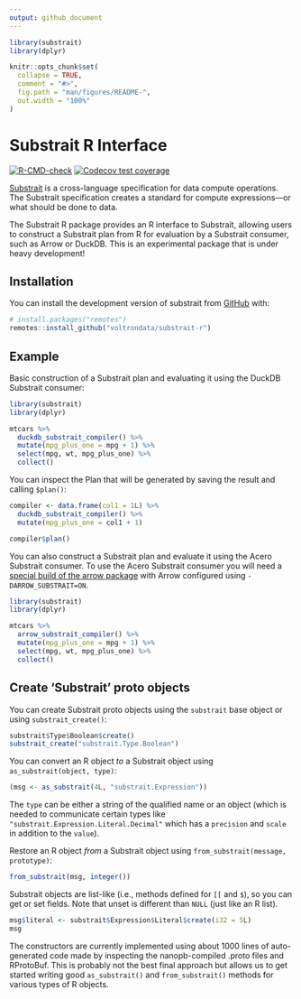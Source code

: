 ```yaml
---
output: github_document
---
```


<!-- README.md is generated from README.Rmd. Please edit that file -->

```r
library(substrait)
library(dplyr)

knitr::opts_chunk$set(
  collapse = TRUE,
  comment = "#>",
  fig.path = "man/figures/README-",
  out.width = "100%"
)
```

# Substrait R Interface

<!-- badges: start -->
[![R-CMD-check](https://github.com/voltrondata/substrait-r/workflows/R-CMD-check/badge.svg)](https://github.com/voltrondata/substrait-r/actions)
[![Codecov test coverage](https://codecov.io/gh/voltrondata/substrait-r/branch/main/graph/badge.svg)](https://app.codecov.io/gh/voltrondata/substrait-r?branch=main)
<!-- badges: end -->

[Substrait](https://substrait.io) is a cross-language specification for data compute operations. The Substrait specification creates a standard for compute expressions---or what should be done to data. 

The Substrait R package provides an R interface to Substrait, allowing users to construct a Substrait plan from R for evaluation by a Substrait consumer, such as Arrow or DuckDB. This is an experimental package that is under heavy development!

## Installation

You can install the development version of substrait from [GitHub](https://github.com/) with:

``` r
# install.packages("remotes")
remotes::install_github("voltrondata/substrait-r")
```

## Example

Basic construction of a Substrait plan and evaluating it using the DuckDB Substrait consumer:

```r
library(substrait)
library(dplyr)

mtcars %>% 
  duckdb_substrait_compiler() %>%
  mutate(mpg_plus_one = mpg + 1) %>% 
  select(mpg, wt, mpg_plus_one) %>% 
  collect()
```

You can inspect the Plan that will be generated by saving the result and calling `$plan()`:

```r
compiler <- data.frame(col1 = 1L) %>% 
  duckdb_substrait_compiler() %>%
  mutate(mpg_plus_one = col1 + 1)

compiler$plan()
```

You can also construct a Substrait plan and evaluate it using the Acero Substrait consumer. To use the Acero Substrait consumer you will need a [special build of the arrow package](https://arrow.apache.org/docs/r/articles/developers/setup.html) with Arrow configured using `-DARROW_SUBSTRAIT=ON`.

```r
library(substrait)
library(dplyr)

mtcars %>% 
  arrow_substrait_compiler() %>%
  mutate(mpg_plus_one = mpg + 1) %>% 
  select(mpg, wt, mpg_plus_one) %>% 
  collect()
```

## Create 'Substrait' proto objects

You can create Substrait proto objects using the `substrait` base object or using `substrait_create()`:

```r
substrait$Type$Boolean$create()
substrait_create("substrait.Type.Boolean")
```

You can convert an R object *to* a Substrait object using `as_substrait(object, type)`:

```r
(msg <- as_substrait(4L, "substrait.Expression"))
```

The `type` can be either a string of the qualified name or an object (which is needed to communicate certain types like `"substrait.Expression.Literal.Decimal"` which has a `precision` and `scale` in addition to the `value`).

Restore an R object *from* a Substrait object using `from_substrait(message, prototype)`:

```r
from_substrait(msg, integer())
```

Substrait objects are list-like (i.e., methods defined for `[[` and `$`), so you can get or set fields. Note that unset is different than `NULL` (just like an R list).

```r
msg$literal <- substrait$Expression$Literal$create(i32 = 5L)
msg
```

The constructors are currently implemented using about 1000 lines of auto-generated code made by inspecting the nanopb-compiled .proto files and RProtoBuf. This is probably not the best final approach but allows us to get started writing good `as_substrait()` and `from_substrait()` methods for various types of R objects.

